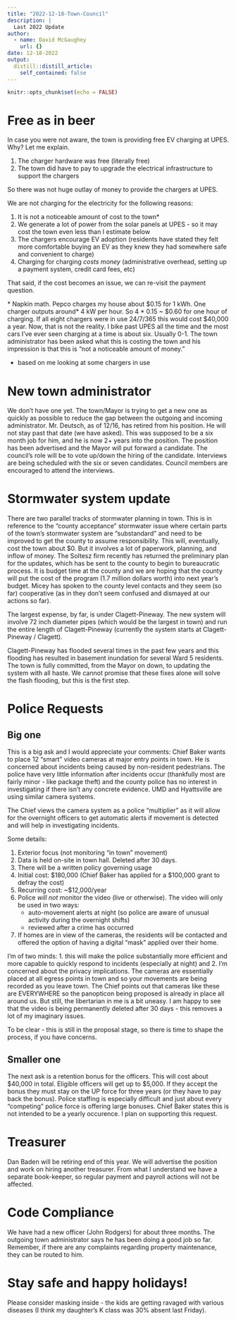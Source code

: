 ```yaml
---
title: "2022-12-18-Town-Council"
description: |
  Last 2022 Update
author:
  - name: David McGaughey
    url: {}
date: 12-18-2022
output:
  distill::distill_article:
    self_contained: false
---
```


```r
knitr::opts_chunk$set(echo = FALSE)
```

# Free as in beer

In case you were not aware, the town is providing free EV charging at UPES. Why? Let me explain.

1. The charger hardware was free (literally free)
2. The town did have to pay to upgrade the electrical infrastructure to support the chargers

So there was not huge outlay of money to provide the chargers at UPES. 

We are not charging for the electricity for the following reasons:

1. It is not a noticeable amount of cost to the town*
2. We generate a lot of power from the solar panels at UPES - so it may cost the town even less than I estimate below
3. The chargers encourage EV adoption (residents have stated they felt more comfortable buying an EV as they knew they had somewhere safe and convenient to charge)
4. Charging for charging *costs money* (administrative overhead, setting up a payment system, credit card fees, etc)

That said, if the cost becomes an issue, we can re-visit the payment question. 

\* Napkin math. Pepco charges my house about \$0.15 for 1 kWh. One charger outputs around* 4 kW per hour. So 4 * 0.15 ~ \$0.60 for one hour of charging. If all eight chargers were in use 24/7/365 this would cost \$40,000 a year. Now, that is not the reality. I bike past UPES all the time and the most cars I've ever seen charging at a time is about six. Usually 0-1. The town administrator has been asked what this is costing the town and his impression is that this is "not a noticeable amount of money."

* based on me looking at some chargers in use

# New town administrator

We don't have one yet. The town/Mayor is trying to get a new one as quickly as possible to reduce the gap between the outgoing and incoming administrator. Mr. Deutsch, as of 12/16, has retired from his position. He will not stay past that date (we have asked). This was supposed to be a six month job for him, and he is now 2+ years into the position. The position has been advertised and the Mayor will put forward a candidate. The council's role will be to vote up/down the hiring of the candidate. Interviews are being scheduled with the six or seven candidates. Council members are encouraged to attend the interviews. 

# Stormwater system update

There are two parallel tracks of stormwater planning in town. This is in reference to the "county acceptance" stormwater issue where certain parts of the town's stormwater system are "substandard" and need to be improved to get the county to assume responsibility. This will, eventually, cost the town about $0. But it involves a lot of paperwork, planning, and inflow of money. The Soltesz firm recently has returned the preliminary plan for the updates, which has be sent to the county to begin to bureaucratic process. It is budget time at the county and we are hoping that the county will put the cost of the program (1.7 million dollars worth) into next year's budget. Micey has spoken to the county level contacts and they seem (so far) cooperative (as in they don't seem confused and dismayed at our actions so far). 

The largest expense, by far, is under Clagett-Pineway. The new system will involve 72 inch diameter pipes (which would be the largest in town) and run the entire length of Clagett-Pineway (currently the system starts at Clagett-Pineway / Clagett). 

Clagett-Pineway has flooded several times in the past few years and this flooding has resulted in basement inundation for several Ward 5 residents. The town is fully committed, from the Mayor on down, to updating the system with all haste. We cannot promise that these fixes alone will solve the flash flooding, but this is the first step. 

# Police Requests

## Big one
This is a big ask and I would appreciate your comments: Chief Baker wants to place 12 "smart" video cameras at major entry points in town. He is concerned about incidents being caused by non-resident pedestrians. The police have very little information after incidents occur (thankfully most are fairly minor - like package theft) and the county police has no interest in investigating if there isn't any concrete evidence. UMD and Hyattsville are using similar camera systems. 

The Chief views the camera system as a police "multiplier" as it will allow for the overnight officers to get automatic alerts if movement is detected and will help in investigating incidents.

Some details:

1. Exterior focus (not monitoring "in town" movement)
2. Data is held on-site in town hall. Deleted after 30 days.
3. There will be a written policy governing usage
4. Initial cost: \$180,000 (Chief Baker has applied for a \$100,000 grant to defray the cost)
5. Recurring cost: ~$12,000/year
6. Police *will not* monitor the video (live or otherwise). The video will only be used in two ways:
    - auto-movement alerts at night (so police are aware of unusual activity during the overnight shifts)
    - reviewed after a crime has occurred
7. If homes are in view of the cameras, the residents will be contacted and offered the option of having a digital "mask" applied over their home.

I'm of two minds: 1. this will make the police substantially more efficient and more capable to quickly respond to incidents (especially at night) and 2. I'm concerned about the privacy implications. The cameras are essentially placed at all egress points in town and so your movements are being recorded as you leave town. The Chief points out that cameras like these are EVERYWHERE so the panopticon being proposed is already in place all around us. But still, the libertarian in me is a bit uneasy. I am happy to see that the video is being permanently deleted after 30 days - this removes a lot of my imaginary issues.

To be clear - this is still in the proposal stage, so there is time to shape the process, if you have concerns. 

## Smaller one

The next ask is a retention bonus for the officers. This will cost about \$40,000 in total. Eligible officers will get up to \$5,000. If they accept the bonus they must stay on the UP force for three years (or they have to pay back the bonus). Police staffing is especially difficult and just about every "competing" police force is offering large bonuses. Chief Baker states this is not intended to be a yearly occurence. I plan on supporting this request. 

# Treasurer

Dan Baden will be retiring end of this year. We will advertise the position and work on hiring another treasurer. From what I understand we have a separate book-keeper, so regular payment and payroll actions will not be affected. 

# Code Compliance

We have had a new officer (John Rodgers) for about three months. The outgoing town administrator says he has been doing a good job so far. Remember, if there are any complaints regarding property maintenance, they can be routed to him. 

# Stay safe and happy holidays!

Please consider masking inside - the kids are getting ravaged with various diseases (I think my daughter's K class was 30% absent last Friday).


